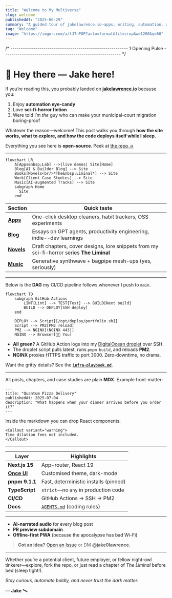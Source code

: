 ```yaml
---
title: "Welcome to My Multiverse"
slug: welcome
publishedAt: "2025-06-29"
summary: "A guided tour of jakelawrence.io—apps, writing, automation, and a touch of cosmic dread."
tag: "Welcome"
image: "https://imgur.com/a/tJ7nPOP?auto=format&fit=crop&w=1200&q=60"
---
```



<Media
  src="https://imgur.com/a/tJ7nPOP?auto=format&fit=crop&w=1200&q=60"
  alt="Screenshot of jakelawrence.io portfolio"
  radius="l"
/>

/* ---------------------------------------------------------
   1  Opening Pulse
--------------------------------------------------------- */

<PulseHeader id="0x01" label="Opening Pulse" glow="gold" />

# 👋 Hey there — Jake here!

If you’re reading this, you probably landed on **[jakelawrence.io](/)** because you:

1. Enjoy **automation eye-candy**  
2. Love **sci-fi-horror fiction**  
3. Were told I’m *the* guy who can make your municipal-court migration boring-proof

Whatever the reason—welcome! This post walks you through **how the site works, what to explore, and how the code deploys itself while I sleep.**

<Callout variant="info">
Everything you see here is <strong>open-source</strong>.  
Peek at <a href="https://github.com/jake0lawrence/portfolio">the repo →</a>
</Callout>

---

<PulseHeader id="0x02" label="Content Constellation" glow="indigo" />

```mermaid
flowchart LR
    A[Apps&nbsp;Lab] -->|live demos| Site[Home]
    Blog[AI & Builder Blog] --> Site
    Books[Novels<br/>*The&nbsp;Liminal*] --> Site
    Work[Client Case Studies] --> Site
    Music[AI-augmented Tracks] --> Site
    subgraph Home
      Site
    end
````

| Section              | Quick taste
| -------------------- | -----------------------------------------------------------------------------------------
| **[Apps](/work)**    | One-click desktop cleaners, habit trackers, OSS experiments
| **[Blog](/blog)**    | Essays on GPT agents, productivity engineering, indie--dev learnings
| **[Novels](/books)** | Draft chapters, cover designs, lore snippets from my sci-fi-horror series **The Liminal**
| **[Music](/music)**  | Generative synthwave + bagpipe mesh-ups (yes, seriously)

---

<PulseHeader id="0x03" label="Build Pipeline" glow="green" />

Below is the **DAG** my CI/CD pipeline follows whenever I push to `main`.

```mermaid
flowchart TD
    subgraph GitHub Actions
        LINT[Lint] --> TEST[Test] --> BUILD[Next build]
        BUILD --> DEPLOY[SSH deploy]
    end

    DEPLOY --> Script[[/opt/deploy/portfolio.sh]]
    Script --> PM2[PM2 reload]
    PM2 --> NGINX[(NGINX 443)]
    NGINX --> Browser[🧑‍💻 You]
```

* **All green?** A GitHub Action logs into my [DigitalOcean droplet](https://docs.digitalocean.com/products/droplets/) over SSH.
* The droplet script pulls latest, runs `pnpm build`, and reloads **PM2**.
* **NGINX** proxies HTTPS traffic to port 3000. Zero-downtime, no drama.

Want the gritty details? See the **[`infra-playbook.md`](/infra-playbook.md)**.

---

<PulseHeader id="0x06" label="MDX Everywhere" glow="green" />

All posts, chapters, and case studies are plain **MDX**. Example front-matter:

```mdx
---
title: "Quantum Pizza Delivery"
publishedAt: 2025-07-04
description: "What happens when your dinner arrives before you order it?"
---
```

Inside the markdown you can drop React components:

```mdx
<Callout variant="warning">
Time dilation fees not included.
</Callout>
```

---

<PulseHeader id="0x04" label="Stack Trace Log" glow="gold" />

| Layer                              | Highlights                               |
| ---------------------------------- | ---------------------------------------- |
| **Next.js 15**                     | App-router, React 19                     |
| **[Once UI](https://once-ui.com)** | Customised theme, dark-mode              |
| **pnpm 9.1.1**                     | Fast, deterministic installs (pinned)    |
| **TypeScript**                     | `strict`—no `any` in production code     |
| **CI/CD**                          | GitHub Actions → SSH → PM2           |
| **Docs**                           | [`AGENTS.md`](/AGENTS.md) (coding rules) |

---

<PulseHeader id="0x05" label="Signal: What’s Next?" glow="indigo" />

* **AI-narrated audio** for every blog post
* **PR preview subdomain**
* **Offline-first PWA** (because the apocalypse has bad Wi-Fi)

> **Got an idea?** [Open an Issue](https://github.com/jake0lawrence/portfolio/issues) or DM **@jake0lawrence**.

---

<PulseHeader id="0x07" label="Thanks for Dropping By" glow="gold" />

Whether you’re a potential client, future employer, or fellow night-owl tinkerer—explore, fork the repo, or just read a chapter of *The Liminal* before bed (sleep tight!).

*Stay curious, automate boldly, and never trust the dark matter.*

— **Jake** 🛰️
